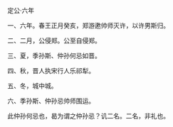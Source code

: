 

定公·六年

一、六年。春王正月癸亥，郑游遬帅师灭许，以许男斯归。

二、二月，公侵郑。公至自侵郑。

三、夏，季孙斯、仲孙何忌如晋。

四、秋，晋人执宋行人乐祁犁。

五、冬，城中城。

六、季孙斯、仲孙忌帅师围运。

此仲孙何忌也，曷为谓之仲孙忌？讥二名。二名，非礼也。

